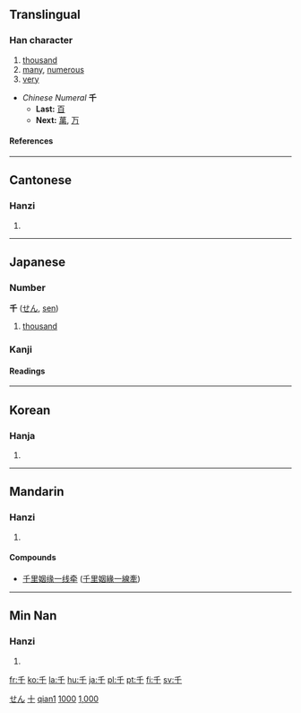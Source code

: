 {{see|仟}}

==Translingual==
{{Han stroke|[[Image:千-order.gif]]}}
{{Han stroke|[[Image:千-bw.png|160px]]}}
===Han character===
{{Han char|rn=24|rad=十|as=01|sn=3|four=2040<sub>0</sub>|canj=竹十 (HJ)}}
# [[thousand]]
# [[many]], [[numerous]]
# [[very]]


*''Chinese Numeral'' '''千'''
**'''Last:''' [[百]]
**'''Next:''' [[萬]], [[万]]
====References====
{{Han ref|kx=0155.190|dkj=02697|dj=0351.020|hdz=10059.010|uh=5343|ud=21315|bh=A464|bd=42084}}
----

==Cantonese==
===Hanzi===
{{yue-hanzi|jyut=|y=[[chin1]]}}
# {{defn|Cantonese}}
----
==Japanese==
[[Category:1000 Japanese basic words|せん]]
===Number===
'''千''' ([[せん]], [[sen]])
# [[thousand]]
===Kanji===
{{ja-kanji|grade=1|rs=十01}}
====Readings====
{{ja-readings|on=[[せん]] (''sen'')|kun=[[ち]] (''chi'')|nanori=[[かず]] (''kazu''), [[ゆき]] (''yuki'')}}
----

==Korean==
===Hanja===
{{ko-hanja|hangeul=천|eumhun=일천|rv=cheon|mr=ch'ŏn}}
# {{defn|Korean}}





[[Category:zh-tw:Numbers|十]]
[[Category:zh-cn:Numbers|qian1]]


[[Category:Japanese numbers|1000]]


[[Category:Korean numbers|1,000]]
----
==Mandarin==
===Hanzi===
{{cmn-hanzi|pin=[[qiān]] ([[qian1]])|wg=[[ch'ien1|ch'ien<sup>1</sup>]]}}
# {{defn|Mandarin}}

====Compounds====
{{top2}}
*[[千里姻缘一线牵]] ([[千里姻緣一線牽]])
{{mid2}}
{{bottom}}
----
==Min Nan==
===Hanzi===
{{nan-hanzi|poj=chheng (chheng<sup>1</sup>), chhian (chhian<sup>1</sup>)}}
# {{defn|Min Nan}}

[[fr:千]]
[[ko:千]]
[[la:千]]
[[hu:千]]
[[ja:千]]
[[pl:千]]
[[pt:千]]
[[fi:千]]
[[sv:千]]